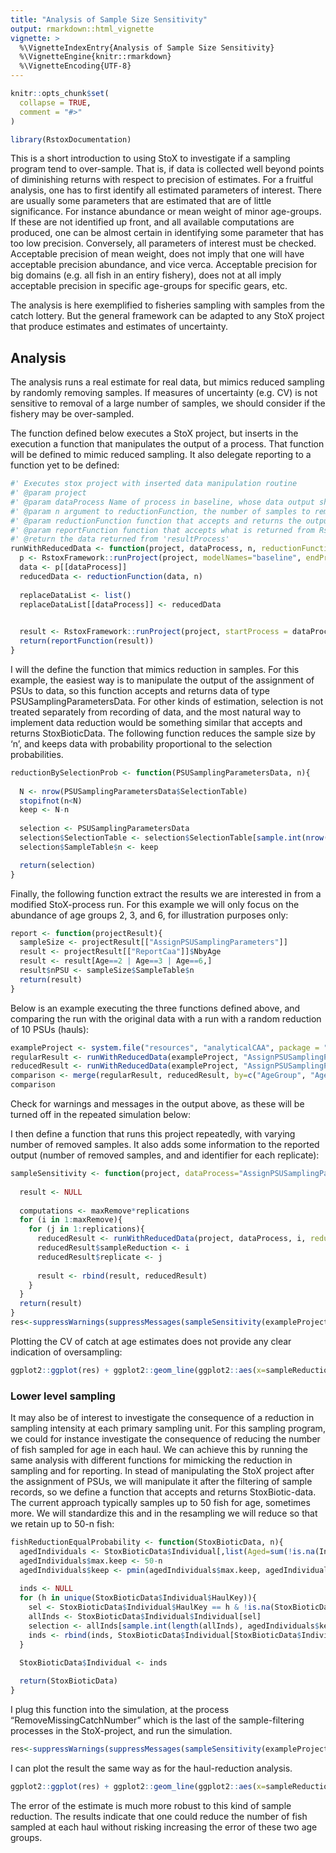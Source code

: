 ```yaml
---
title: "Analysis of Sample Size Sensitivity"
output: rmarkdown::html_vignette
vignette: >
  %\VignetteIndexEntry{Analysis of Sample Size Sensitivity}
  %\VignetteEngine{knitr::rmarkdown}
  %\VignetteEncoding{UTF-8}
---
```


```r
knitr::opts_chunk$set(
  collapse = TRUE,
  comment = "#>"
)
```

```r
library(RstoxDocumentation)
```

This is a short introduction to using StoX to investigate if a sampling program tend to over-sample. That is, if data is collected well beyond points of diminishing returns with respect to precision of estimates. For a fruitful analysis, one has to first identify all estimated parameters of interest. There are usually some parameters that are estimated that are of little significance. For instance abundance or mean weight of minor age-groups. If these are not identified up front, and all available computations are produced, one can be almost certain in identifying some parameter that has too low precision. Conversely, all parameters of interest must be checked. Acceptable precision of mean weight, does not imply that one will have acceptable precision abundance, and vice verca. Acceptable precision for big domains (e.g. all fish in an entiry fishery), does not at all imply acceptable precision in specific age-groups for specific gears, etc.

The analysis is here exemplified to fisheries sampling with samples from the catch lottery. But the general framework can be adapted to any StoX project that produce estimates and estimates of uncertainty.

## Analysis

The analysis runs a real estimate for real data, but mimics reduced sampling by randomly removing samples. If measures of uncertainty (e.g. CV) is not sensitive to removal of a large number of samples, we should consider if the fishery may be over-sampled.

The function defined below executes a StoX project, but inserts in the execution a function that manipulates the output of a process. That function will be defined to mimic reduced sampling. It also delegate reporting to a function yet to be defined:

```r
#' Executes stox project with inserted data manipulation routine
#' @param project
#' @param dataProcess Name of process in baseline, whose data output should be manipulated by 'reductionFunction'
#' @param n argument to reductionFunction, the number of samples to remove
#' @param reductionFunction function that accepts and returns the output from dataProcess, and, and the argument n 
#' @param reportFunction function that accepts what is returned from RstoxFramework::runProject, and extracts desired results as a data.table
#' @return the data returned from 'resultProcess'
runWithReducedData <- function(project, dataProcess, n, reductionFunction=reductionBySelectionProb, reportFunction=report){
  p <- RstoxFramework::runProject(project, modelNames="baseline", endProcess = dataProcess)
  data <- p[[dataProcess]]
  reducedData <- reductionFunction(data, n)
  
  replaceDataList <- list()
  replaceDataList[[dataProcess]] <- reducedData

  
  result <- RstoxFramework::runProject(project, startProcess = dataProcess, replaceDataList = replaceDataList)
  return(reportFunction(result))
}
```

I will the define the function that mimics reduction in samples. For this example, the easiest way is to manipulate the output of the assignment of PSUs to data, so this function accepts and returns data of type PSUSamplingParametersData. For other kinds of estimation, selection is not treated separately from recording of data, and the most natural way to implement data reduction would be something similar that accepts and returns StoxBioticData. The following function reduces the sample size by 'n', and keeps data with probability proportional to the selection probabilities.

```r
reductionBySelectionProb <- function(PSUSamplingParametersData, n){
  
  N <- nrow(PSUSamplingParametersData$SelectionTable)
  stopifnot(n<N)
  keep <- N-n
  
  selection <- PSUSamplingParametersData
  selection$SelectionTable <- selection$SelectionTable[sample.int(nrow(PSUSamplingParametersData$SelectionTable), keep, prob = PSUSamplingParametersData$SelectionTable$SelectionProbability),]
  selection$SampleTable$n <- keep

  return(selection)  
}
```

Finally, the following function extract the results we are interested in from a modified StoX-process run. For this example we will only focus on the abundance of age groups 2, 3, and 6, for illustration purposes only:

```r
report <- function(projectResult){
  sampleSize <- projectResult[["AssignPSUSamplingParameters"]]
  result <- projectResult[["ReportCaa"]]$NbyAge
  result <- result[Age==2 | Age==3 | Age==6,]
  result$nPSU <- sampleSize$SampleTable$n
  return(result)
}
```


Below is an example executing the three functions defined above, and comparing the run with the original data with a run with a random reduction of 10 PSUs (hauls):

```r
exampleProject <- system.file("resources", "analyticalCAA", package = "RstoxDocumentation")
regularResult <- runWithReducedData(exampleProject, "AssignPSUSamplingParameters", 0, function(x,y){x})
reducedResult <- runWithReducedData(exampleProject, "AssignPSUSamplingParameters", 10)
comparison <- merge(regularResult, reducedResult, by=c("AgeGroup", "Age"), suffix=c(".regular", ".reduced"))
comparison
```

Check for warnings and messages in the output above, as these will be turned off in the repeated simulation below:

I then define a function that runs this project repeatedly, with varying number of removed samples. It also adds some information to the reported output (number of removed samples, and and identifier for each replicate):

```r
sampleSensitivity <- function(project, dataProcess="AssignPSUSamplingParameters", maxRemove=30, replications=3, reductionFun=reductionBySelectionProb, reportFun=report){
  
  result <- NULL
  
  computations <- maxRemove*replications
  for (i in 1:maxRemove){
    for (j in 1:replications){
      reducedResult <- runWithReducedData(project, dataProcess, i, reductionFunction = reductionFun, reportFunction = reportFun)
      reducedResult$sampleReduction <- i
      reducedResult$replicate <- j
      
      result <- rbind(result, reducedResult)
    }
  }
  return(result)
}
res<-suppressWarnings(suppressMessages(sampleSensitivity(exampleProject)))
```

Plotting the CV of catch at age estimates does not provide any clear indication of oversampling:

```r
ggplot2::ggplot(res) + ggplot2::geom_line(ggplot2::aes(x=sampleReduction, y=SD/CatchAtAge, col=AgeGroup)) + ggplot2::ylim(c(0,.5)) + ggplot2::ggtitle("Reducing hauls")
```

### Lower level sampling

It may also be of interest to investigate the consequence of a reduction in sampling intensity at each primary sampling unit. For this sampling program, we could for instance investigate the consequence of reducing the number of fish sampled for age in each haul. We can achieve this by running the same analysis with different functions for mimicking the reduction in sampling and for reporting. In stead of manipulating the StoX project after the assignment of PSUs, we will manipulate it after the filtering of sample records, so we define a function that accepts and returns StoxBiotic-data. The current approach typically samples up to 50 fish for age, sometimes more. We will standardize this and in the resampling we will reduce so that we retain up to 50-n fish:

```r
fishReductionEqualProbability <- function(StoxBioticData, n){
  agedIndividuals <- StoxBioticData$Individual[,list(Aged=sum(!is.na(IndividualAge))), by="HaulKey"]
  agedIndividuals$max.keep <- 50-n
  agedIndividuals$keep <- pmin(agedIndividuals$max.keep, agedIndividuals$Aged)
  
  inds <- NULL
  for (h in unique(StoxBioticData$Individual$HaulKey)){
    sel <- StoxBioticData$Individual$HaulKey == h & !is.na(StoxBioticData$Individual$IndividualAge)
    allInds <- StoxBioticData$Individual$Individual[sel]
    selection <- allInds[sample.int(length(allInds), agedIndividuals$keep[agedIndividuals$HaulKey==h])]
    inds <- rbind(inds, StoxBioticData$Individual[StoxBioticData$Individual$Individual %in% selection])
  }

  StoxBioticData$Individual <- inds
  
  return(StoxBioticData)
}
```

I plug this function into the simulation, at the process "RemoveMissingCatchNumber" which is the last of the sample-filtering processes in the StoX-project, and run the simulation.

```r
res<-suppressWarnings(suppressMessages(sampleSensitivity(exampleProject, maxRemove = 48, replications = 1, dataProcess="RemoveMissingCatchNumber", reductionFun=fishReductionEqualProbability)))
```
I can plot the result the same way as for the haul-reduction analysis.

```r
ggplot2::ggplot(res) + ggplot2::geom_line(ggplot2::aes(x=sampleReduction, y=SD/CatchAtAge, col=AgeGroup)) + ggplot2::ylim(c(0,max(res$SD/res$CatchAtAge))) + ggplot2::ggtitle("Reducing fish / haul")
```

The error of the estimate is much more robust to this kind of sample reduction. The results indicate that one could reduce the number of fish sampled at each haul without risking increasing the error of these two age groups.
